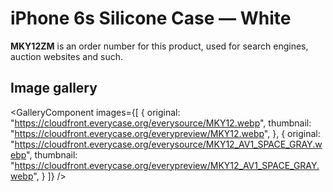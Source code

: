 
# iPhone 6s Silicone Case — White

<Callout type='info' emoji='👉🏻'>**MKY12ZM** is an order number for this product, used for search engines, auction websites and such.</Callout>

## Image gallery

<GalleryComponent
    images={[
      {
        original: "https://cloudfront.everycase.org/everysource/MKY12.webp",
        thumbnail: "https://cloudfront.everycase.org/everypreview/MKY12.webp",
      },
      {
        original: "https://cloudfront.everycase.org/everysource/MKY12_AV1_SPACE_GRAY.webp",
        thumbnail: "https://cloudfront.everycase.org/everypreview/MKY12_AV1_SPACE_GRAY.webp",
      }
    ]}
  />
